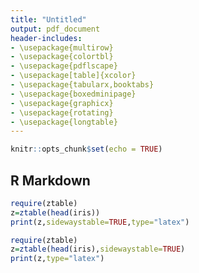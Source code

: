 ```yaml
---
title: "Untitled"
output: pdf_document
header-includes:
- \usepackage{multirow}
- \usepackage{colortbl}
- \usepackage{pdflscape}
- \usepackage[table]{xcolor}
- \usepackage{tabularx,booktabs}
- \usepackage{boxedminipage}
- \usepackage{graphicx}
- \usepackage{rotating}
- \usepackage{longtable}
---
```


```r
knitr::opts_chunk$set(echo = TRUE)
```

## R Markdown

```r
require(ztable)
z=ztable(head(iris))
print(z,sidewaystable=TRUE,type="latex")
```

```r
require(ztable)
z=ztable(head(iris),sidewaystable=TRUE)
print(z,type="latex")
```
